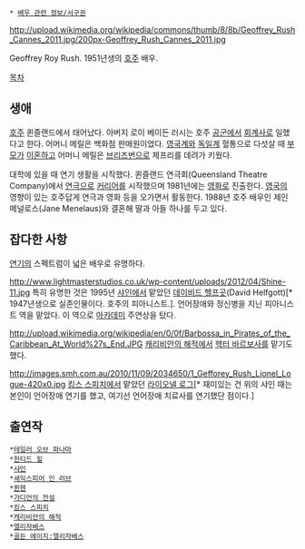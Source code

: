  * [[배우 관련 정보/서구권]]

http://upload.wikimedia.org/wikipedia/commons/thumb/8/8b/Geoffrey_Rush_Cannes_2011.jpg/200px-Geoffrey_Rush_Cannes_2011.jpg

Geoffrey Roy Rush. 1951년생의 [[호주]] 배우.

[[목차]]
== 생애 ==
[[호주]] 퀸즐랜드에서 태어났다. 아버지 로이 베이든 러시는 호주 [[공군]]에서 [[회계사]]로 일했다고 한다. 어머니 메릴은 백화점 판매원이었다. [[영국]]계와 [[독일]]계 혈통으로 다섯살 때 [[부모]]가 [[이혼]]하고 어머니 메릴은 [[브리즈번]]으로 제프리를 데려가 키웠다.

대학에 있을 때 연기 생활을 시작했다. 퀸즐랜드 연극회(Queensland Theatre Company)에서 [[연극]]으로 [[커리어]]를 시작했으며 1981년에는 [[영화]]로 진출한다. [[영국]]의 영향이 있는 호주답게 연극과 영화 등을 오가면서 활동한다. 1988년 호주 배우인 제인 메널로스(Jane Menelaus)와 결혼해 딸과 아들 하나를 두고 있다.
== 잡다한 사항 ==
[[연기]]의 스펙트럼이 넓은 배우로 유명하다. 

http://www.lightmasterstudios.co.uk/wp-content/uploads/2012/04/Shine-11.jpg
특히 유명한 것은 1995년 [[샤인]]에서 맡았던 [[데이비드 헬프곳]](David Helfgott)[* 1947년생으로 실존인물이다. 호주의 피아니스트.]. 언어장애와 정신병을 지닌 피아니스트 역을 맡았다. 이 역으로 [[아카데미]] 주연상을 탔다.

http://upload.wikimedia.org/wikipedia/en/0/0f/Barbossa_in_Pirates_of_the_Caribbean_At_World%27s_End.JPG
[[캐리비안의 해적]]에서 [[헥터 바르보사]]를 맡기도 했다.

http://images.smh.com.au/2010/11/09/2034650/1_Gefforey_Rush_Lionel_Logue-420x0.jpg
[[킹스 스피치]]에서 맡았던 [[라이오넬 로그]][* 재미있는 건 위의 샤인 때는 본인이 언어장애 연기를 했고, 여기선 언어장애 치료사를 연기했단 점이다.]
== 출연작 ==
 *[[테일러 오브 파나마]]
 *[[헌티드 힐]]
 *[[샤인]]
 *[[셰익스피어 인 러브]]
 *[[뮌헨(영화)|뮌헨]]
 *[[가디언의 전설]]
 *[[킹스 스피치]]
 *[[캐리비안의 해적]]
 *[[엘리자베스]]
 *[[골든 에이지:엘리자베스]]
